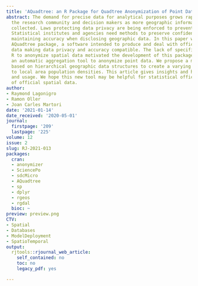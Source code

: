 ```yaml
---
title: 'AQuadtree: an R Package for Quadtree Anonymization of Point Data'
abstract: The demand for precise data for analytical purposes grows rapidly among
  the research community and decision makers as more geographic information is being
  collected. Laws protecting data privacy are being enforced to prevent data disclosure.
  Statistical institutes and agencies need methods to preserve confidentiality while
  maintaining accuracy when disclosing geographic data. In this paper we present the
  AQuadtree package, a software intended to produce and deal with official spatial
  data making data privacy and accuracy compatible. The lack of specific methods in
  R to anonymize spatial data motivated the development of this package, providing
  an automatic aggregation tool to anonymize point data. We propose a methodology
  based on hierarchical geographic data structures to create a varying size grid adapted
  to local area population densities. This article gives insights and hints for implementation
  and usage. We hope this new tool may be helpful for statistical offices and users
  of official spatial data.
author:
- Raymond Lagonigro
- Ramon Oller
- Joan Carles Martori
date: '2021-01-14'
date_received: '2020-05-01'
journal:
  firstpage: '209'
  lastpage: '225'
volume: 12
issue: 2
slug: RJ-2021-013
packages:
  cran:
  - anonymizer
  - SciencePo
  - sdcMicro
  - AQuadtree
  - sp
  - dplyr
  - rgeos
  - rgdal
  bioc: ~
preview: preview.png
CTV:
- Spatial
- Databases
- ModelDeployment
- SpatioTemporal
output:
  rjtools::rjournal_web_article:
    self_contained: no
    toc: no
    legacy_pdf: yes

---
```

